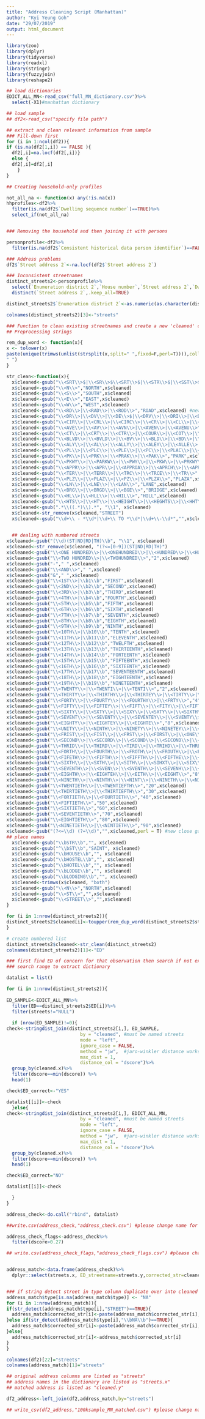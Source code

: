```yaml
---
title: "Address Cleaning Script (Manhattan)"
author: "Kyi Yeung Goh"
date: "29/07/2019"
output: html_document
---
```


```r
library(zoo)
library(dplyr)
library(tidyverse)
library(readxl)
library(stringr)
library(fuzzyjoin)
library(reshape2)

## load dictionaries
EDICT_ALL_MN<-read_csv("full_MN_dictionary.csv")%>%
  select(-X1)#manhattan dictionary

## load sample
## df2<-read_csv("specify file path")

## extract and clean relevant information from sample
### Fill-down first
for (i in 1:ncol(df2)){
if (is.na(df2[1,i]) == FALSE ){
  df2[,i]=na.locf(df2[,i])}
  else {
  df2[,i]=df2[,i]
    }
}

## Creating household-only profiles

not_all_na <- function(x) any(!is.na(x))
hhprofiles<-df2%>%
  filter(is.na(df2$`Dwelling sequence number`)==TRUE)%>% 
  select_if(not_all_na)


### Removing the household and then joining it with persons

personprofile<-df2%>%
  filter(is.na(df2$`Consistent historical data person identifier`)==FALSE)

### Address problems
df2$`Street address 2`<-na.locf(df2$`Street address 2`)

### Inconsistent streetnames
distinct_streets2<-personprofile%>%
  select(`Enumeration district 2`,`House number`,`Street address 2`,`Dwelling serial number`,`Dwelling serial number 2`,`Line Number`,`Line number 2`,`Microfilm page number 3`)%>%
  distinct(`Street address 2`,.keep_all=TRUE)

distinct_streets2$`Enumeration district 2`<-as.numeric(as.character(distinct_streets2$`Enumeration district 2`))

colnames(distinct_streets2)[3]<-"streets"

### Function to clean existing streetnames and create a new 'cleaned' column, match using that and then drop it after
## Preprocessing strings

rem_dup_word <- function(x){
x <- tolower(x)
paste(unique(trimws(unlist(strsplit(x,split=" ",fixed=F,perl=T)))),collapse = 
" ")
}

str_clean<-function(x){
  x$cleaned<-gsub("\\<SRT\\>$|\\<SR\\>$\\<SRT\\>$|\\<STR\\>$|\\<SST\\>$|\\<SEET\\>$|\\<TREET\\>$|\\<SHEER\\>$|\\<SHEE\\>$|\\<STREE\\>$|\\<SREET\\>$|\\<REET\\>$|\\<STEE\\>$|\\<ST\\>$","STREET",x$cleaned)
  x$cleaned<-gsub("\\<N\\>","NORTH",x$cleaned)
  x$cleaned<-gsub("\\<S\\>","SOUTH",x$cleaned)
  x$cleaned<-gsub("\\<E\\>","EAST",x$cleaned)
  x$cleaned<-gsub("\\<W\\>","WEST",x$cleaned)
  x$cleaned<-gsub("\\<RD\\>|\\<RAD\\>|\\<ROD\\>","ROAD",x$cleaned) #new
  x$cleaned<-gsub("\\<DR\\>|\\<DV\\>|\\<DE\\>$|\\<DRV\\>|\\<DRI\\>|\\<DRIV\\>|\\<DRIE\\>","DRIVE",x$cleaned)
  x$cleaned<-gsub("\\<CIR\\>|\\<CRL\\>|\\<CIRC\\>|\\<CR\\>|\\<CL\\>|\\<CIRCL\\>|\\<CICLE\\>","CIRCLE",x$cleaned)
  x$cleaned<-gsub("\\<AVE\\>|\\<AV\\>|\\<AVN\\>|\\<AVEN\\>|\\<AVENU\\>","AVENUE",x$cleaned)
  x$cleaned<-gsub("\\<CT\\>|\\<CRT\\>|\\<CTR\\>|\\<COUR\\>|\\<COT\\>|\\<CORT\\>","COURT",x$cleaned)
  x$cleaned<-gsub("\\<BLVD\\>|\\<BVLD\\>|\\<BV\\>|\\<BLD\\>|\\<BD\\>|\\<BL\\>|\\<BLV\\>","BOULEVARD",x$cleaned)
  x$cleaned<-gsub("\\<ALY\\>|\\<AL\\>|\\<ALLY\\>|\\<ALEY\\>|\\<ALLE\\>|\\<AY\\>","ALLEY",x$cleaned)
  x$cleaned<-gsub("\\<PL\\>|\\<PLC\\>|\\<PLE\\>|\\<PC\\>|\\<PLAC\\>|\\<PLCE\\>|\\<PCE\\>","PLACE",x$cleaned)
  x$cleaned<-gsub("\\<PK\\>|\\<PRK\\>|\\<PRAK\\>|\\<PAK\\>","PARK",x$cleaned)
  x$cleaned<-gsub("\\<PKWY\\>|\\<PARKW\\>|\\<PWY\\>|\\<PKW\\>|\\<PRKWY\\>|\\<PKWY\\>|\\<PKW\\>","PARKWAY",x$cleaned)
  x$cleaned<-gsub("\\<APPR\\>|\\<APR\\>|\\<APPROA\\>|\\<APRCH\\>|\\<APPRCH\\>","APPROACH",x$cleaned)
  x$cleaned<-gsub("\\<TER\\>|\\<TERR\\>|\\<TRC\\>|\\<TRCE\\>|\\<TR\\>","TERRACE",x$cleaned)
  x$cleaned<-gsub("\\<PLZ\\>|\\<PLAZ\\>|\\<PZ\\>|\\<PLZA\\>","PLAZA",x$cleaned)
  x$cleaned<-gsub("\\<LN\\>|\\<LNE\\>|\\<LAN\\>","LANE",x$cleaned)
  x$cleaned<-gsub("\\<BRG\\>|\\<BRGD\\>|\\<BGE\\>","BRIDGE",x$cleaned)
  x$cleaned<-gsub("\\<HL\\>|\\<HLL\\>|\\<HIL\\>","HILL",x$cleaned)
  x$cleaned<-gsub("\\<HTS\\>|\\<HT\\>|\\<HEIGHT\\>|\\<HEGHTS\\>|\\<HHT\\>|\\<HEIGT\\>","HEIGHTS",x$cleaned) 
  x$cleaned<-gsub(".*\\((.*)\\).*", "\\1", x$cleaned)
  x$cleaned<-str_remove(x$cleaned,"STREET")
  x$cleaned<-gsub("\\d+\\ - *\\d*|\\d+\\ TO *\\d*|\\d+\\-\\d*","",x$cleaned) 
  

  ## dealing with numbered streets
x$cleaned<-gsub("(\\d)(ST|ND|RD|TH)\\b", "\\1", x$cleaned)
x$cleaned<-str_remove(x$cleaned, "(?<=[0-9])(ST|ND|RD|TH)")
x$cleaned<-gsub("\\<ONE HUNDRED\\>|\\<ONEHUNDRED\\>|\\<HUNDRED\\>|\\<HUDRED\\>|\\<HUNDED\\>","1",x$cleaned) 
x$cleaned<-gsub("\\<TWO HUNDRED\\>|\\<TWOHUNDRED\\>","2",x$cleaned)
x$cleaned<-gsub("-"," ",x$cleaned)
x$cleaned<-gsub("\\<AND\\>"," ",x$cleaned)
x$cleaned<-gsub("&"," ",x$cleaned)
x$cleaned<-gsub("\\<1ST\\>|\\b1\\b","FIRST",x$cleaned)
x$cleaned<-gsub("\\<2ND\\>|\\b2\\b","SECOND",x$cleaned)
x$cleaned<-gsub("\\<3RD\\>|\\b3\\b","THIRD",x$cleaned)
x$cleaned<-gsub("\\<4TH\\>|\\b4\\b","FOURTH",x$cleaned)
x$cleaned<-gsub("\\<5TH\\>|\\b5\\b","FIFTH",x$cleaned)
x$cleaned<-gsub("\\<6TH\\>|\\b6\\b","SIXTH",x$cleaned)
x$cleaned<-gsub("\\<7TH\\>|\\b7\\b","SEVENTH",x$cleaned)
x$cleaned<-gsub("\\<8TH\\>|\\b8\\b","EIGHTH",x$cleaned)
x$cleaned<-gsub("\\<9TH\\>|\\b9\\b","NINTH",x$cleaned)
x$cleaned<-gsub("\\<10TH\\>|\\b10\\b","TENTH",x$cleaned)
x$cleaned<-gsub("\\<11TH\\>|\\b11\\b","ELEVENTH",x$cleaned)
x$cleaned<-gsub("\\<12TH\\>|\\b12\\b","TWELFTH",x$cleaned)
x$cleaned<-gsub("\\<13TH\\>|\\b13\\b","THIRTEENTH",x$cleaned)
x$cleaned<-gsub("\\<14TH\\>|\\b14\\b","FORTEENTH",x$cleaned)
x$cleaned<-gsub("\\<15TH\\>|\\b15\\b","FIFTEENTH",x$cleaned)
x$cleaned<-gsub("\\<16TH\\>|\\b16\\b","SIXTEENTH",x$cleaned)
x$cleaned<-gsub("\\<17TH\\>|\\b17\\b","SEVENTEENTH",x$cleaned)
x$cleaned<-gsub("\\<18TH\\>|\\b18\\b","EIGHTEENTH",x$cleaned)
x$cleaned<-gsub("\\<19TH\\>|\\b19\\b","NINETEENTH",x$cleaned)
x$cleaned<-gsub("\\<TWENTY\\>|\\<TWENTI\\>|\\<TENTI\\>","2",x$cleaned)
x$cleaned<-gsub("\\<THIRTY\\>|\\<THIRTHY\\>|\\<THIRTEY\\>|\\<TIRTY\\>|\\<TRITHY\\>","3",x$cleaned)
x$cleaned<-gsub("\\<FORTY\\>|\\<FOURTY\\>|\\<FOURTHY\\>|\\<FRTY\\>","4",x$cleaned)
x$cleaned<-gsub("\\<FIFTY\\>|\\<FIFTEY\\>|\\<FIFT\\>|\\<FITY\\>|\\<FIFTHY\\>","5",x$cleaned)
x$cleaned<-gsub("\\<SIXTY\\>|\\<SXTY\\>|\\<SIXY\\>|\\<SXTY\\>|\\<SIXTHY\\>|\\<SIXTEY\\>","6",x$cleaned)
x$cleaned<-gsub("\\<SEVENT\\>|\\<SEVENTY\\>|\\<SEVENTEY\\>|\\<SVENTY\\>|\\<SEVENTI\\>","7",x$cleaned)
x$cleaned<-gsub("\\<EIGHTY\\>|\\<EIGHTEY\\>|\\<EIGHTE\\>","8",x$cleaned)
x$cleaned<-gsub("\\<UNITY\\>|\\<NINTH\\>|\\<NINETY\\>|\\<NINETEY\\>|\\<NINETIETH\\>|\\<NINTY\\>","9",x$cleaned)
x$cleaned<-gsub("\\<FRIST\\>|\\<FIST\\>|\\<FRST\\>|\\<FIRST\\>|\\<ONE\\>","1",x$cleaned)
x$cleaned<-gsub("\\<SECOND\\>|\\<SECORD\\>|\\<SCOND\\>|\\<SECOND\\>|\\<TWO\\>","2",x$cleaned)
x$cleaned<-gsub("\\<THRID\\>|\\<THIRD\\>|\\<TIRD\\>|\\<TRIHD\\>|\\<THREE\\>","3",x$cleaned)
x$cleaned<-gsub("\\<FORTH\\>|\\<FOURTH\\>|\\<FROTH\\>|\\<FROUTH\\>|\\<FOUR\\>","4",x$cleaned)
x$cleaned<-gsub("\\<FIFETH\\>|\\<FIFTH\\>|\\<FIFFTH\\>|\\<FIFTHE\\>|\\<FIVE\\>","5",x$cleaned)
x$cleaned<-gsub("\\<SIXTH\\>|\\<SXTH\\>|\\<SITH\\>|\\<SIHXT\\>|\\<SIX\\>","6",x$cleaned)
x$cleaned<-gsub("\\<SEVENTH\\>|\\<SVEN\\>|\\<SVENTH\\>|\\<SEVENH\\>|\\<SEVENT\\>|\\<SEVEN\\>","7",x$cleaned)
x$cleaned<-gsub("\\<EIGHTH\\>|\\<EIGHTEH\\>|\\<EITH\\>|\\<EIGHT\\>","8",x$cleaned)
x$cleaned<-gsub("\\<NINETH\\>|\\<NINTH\\>|\\<NINT\\>|\\<NINETH\\>|\\<NINE\\>|\\<NIN\\>","9",x$cleaned)
x$cleaned<-gsub("\\<TWENTIETH\\>|\\<TWENTIEFTH\\>","20",x$cleaned) 
x$cleaned<-gsub("\\<THIRTIETH\\>|\\<THIRTIEFTH\\>","30",x$cleaned)
x$cleaned<-gsub("\\<FORTIETH\\>|\\<FOURTIETH\\>","40",x$cleaned)
x$cleaned<-gsub("\\<FIFTIETH\\>","50",x$cleaned)
x$cleaned<-gsub("\\<SIXTIETH\\>","60",x$cleaned)
x$cleaned<-gsub("\\<SEVENTIETH\\>","70",x$cleaned)
x$cleaned<-gsub("\\<EIGHTIETH\\>","80",x$cleaned)
x$cleaned<-gsub("\\<NINETIETH\\>|\\<NINTIETH\\>","90",x$cleaned)
x$cleaned<-gsub("(?<=\\d) (?=\\d)","",x$cleaned,perl = T) #new close gaps between all numbers
## place names
  x$cleaned<-gsub("\\bSTR\\b","", x$cleaned)
  x$cleaned<-gsub("^\\bST\\b","SAINT", x$cleaned) 
  x$cleaned<-gsub("\\bHOUSE\\b","", x$cleaned)
  x$cleaned<-gsub("\\bHOSTEL\\b","", x$cleaned)
  x$cleaned<-gsub("\\bHOTEL\\b","", x$cleaned)
  x$cleaned<-gsub("\\bLODGE\\b","", x$cleaned)
  x$cleaned<-gsub("\\bLODGING\\b","", x$cleaned)
  x$cleaned<-trimws(x$cleaned, "both")
  x$cleaned<-gsub("\\<N\\>","NORTH",x$cleaned)
  x$cleaned<-gsub("\\<ST\\>","",x$cleaned)
  x$cleaned<-gsub("\\<STREET\\>","",x$cleaned)
} 

for (i in 1:nrow(distinct_streets2)){
distinct_streets2$cleaned[i]<-toupper(rem_dup_word(distinct_streets2$streets[i]))
}

# create numbered list
distinct_streets2$cleaned<-str_clean(distinct_streets2)
colnames(distinct_streets2)[1]<-"ED"

### first find ED of concern for that observation then search if not existent then search ALL and note this occurence
### search range to extract dictionary

datalist = list()

for (i in 1:nrow(distinct_streets2)){
  
ED_SAMPLE<-EDICT_ALL_MN%>%
  filter(ED==distinct_streets2$ED[i])%>%
  filter(streets!="NULL")
  
  if (nrow(ED_SAMPLE)!=0){
check<-stringdist_join(distinct_streets2[i,], ED_SAMPLE, 
                           by = "cleaned", #must be named streets
                           mode = "left",
                           ignore_case = FALSE, 
                           method = "jw",  #jaro-winkler distance works best for this set, can be tuned.
                           max_dist = 1, 
                           distance_col = "dscore")%>%
  group_by(cleaned.x)%>%
  filter(dscore==min(dscore)) %>%
  head(1)

check$ED_correct<-"YES"

datalist[[i]]<-check
  }else{
check<-stringdist_join(distinct_streets2[i,], EDICT_ALL_MN, 
                           by = "cleaned", #must be named streets
                           mode = "left",
                           ignore_case = FALSE, 
                           method = "jw",  #jaro-winkler distance works best for this set, can be tuned.
                           max_dist = 1, 
                           distance_col = "dscore")%>%
  group_by(cleaned.x)%>%
  filter(dscore==min(dscore)) %>%
  head(1)

check$ED_correct="NO"

datalist[[i]]<-check

  }
} 

address_check<-do.call("rbind", datalist)

##write.csv(address_check,"address_check.csv") #please change name for each batch since it will be overriden

address_check_flags<-address_check%>%
  filter(dscore>0.27)

## write.csv(address_check_flags,"address_check_flags.csv") #please change name for each batch since it will be overriden


address_match<-data.frame(address_check)%>%
  dplyr::select(streets.x, ED_streetname=streets.y,corrected_str=cleaned.y,dscore,type)


### if string detect street in type column duplicate over into cleaned string for matching process, if NA we assume street 
address_match$type[is.na(address_match$type)] <- "NA"
for (i in 1:nrow(address_match)){
if(str_detect(address_match$type[i],"STREET")==TRUE){
  address_match$corrected_str[i]<-paste(address_match$corrected_str[i]," STREET",sep="")
}else if(str_detect(address_match$type[i],"\\bNA\\b")==TRUE){
  address_match$corrected_str[i]<-paste(address_match$corrected_str[i]," STREET",sep="")
}else{
  address_match$corrected_str[i]<-address_match$corrected_str[i]
}
}

colnames(df2)[22]="streets"
colnames(address_match)[1]="streets"

## original address columns are listed as "streets"
## address names in the dictionary are listed as "streets.x"
## matched address is listed as "cleaned.y"

df2_address<-left_join(df2,address_match,by="streets")

## write_csv(df2_address,"100ksample_MN_matched.csv") #please change name for each batch since it will be overriden

```

